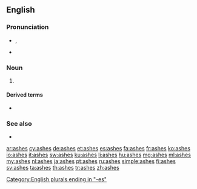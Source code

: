 {{also|Ashes}}
==English==

===Pronunciation===
* {{enPR|ăsh}}, {{IPA|/ˈæ.ʃəz/|lang=en}}
* {{audio|en-us-ashes.ogg|Audio (US)|lang=en}}

===Noun===
{{head|en|noun plural form}}

# {{plural of|ash|lang=en}}

====Derived terms====
* {{l|en|rise from the ashes}}

===See also===
* {{l|en|axen}}

[[Category:English plurals ending in "-es"]]

[[ar:ashes]]
[[cy:ashes]]
[[de:ashes]]
[[et:ashes]]
[[es:ashes]]
[[fa:ashes]]
[[fr:ashes]]
[[ko:ashes]]
[[io:ashes]]
[[it:ashes]]
[[sw:ashes]]
[[ku:ashes]]
[[li:ashes]]
[[hu:ashes]]
[[mg:ashes]]
[[ml:ashes]]
[[my:ashes]]
[[nl:ashes]]
[[ja:ashes]]
[[pt:ashes]]
[[ru:ashes]]
[[simple:ashes]]
[[fi:ashes]]
[[sv:ashes]]
[[ta:ashes]]
[[th:ashes]]
[[tr:ashes]]
[[zh:ashes]]